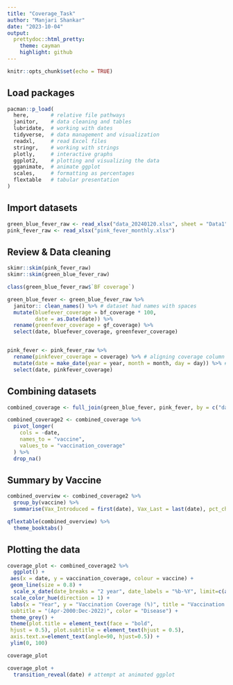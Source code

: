 ```yaml
---
title: "Coverage_Task"
author: "Manjari Shankar"
date: "2023-10-04"
output: 
  prettydoc::html_pretty:
    theme: cayman
    highlight: github
---
```


```r
knitr::opts_chunk$set(echo = TRUE)
```

## Load packages

```r
pacman::p_load(
  here,       # relative file pathways  
  janitor,    # data cleaning and tables
  lubridate,  # working with dates
  tidyverse,  # data management and visualization
  readxl,     # read Excel files
  stringr,    # working with strings
  plotly,     # interactive graphs
  ggplot2,    # plotting and visualizing the data  
  gganimate,  # animate ggplot
  scales,     # formatting as percentages
  flextable   # tabular presentation
)
```

## Import datasets

```r
green_blue_fever_raw <- read_xlsx("data_20240120.xlsx", sheet = "Data1", skip = 2)
pink_fever_raw <- read_xlsx("pink_fever_monthly.xlsx")
```

## Review & Data cleaning

```r
skimr::skim(pink_fever_raw)
skimr::skim(green_blue_fever_raw)

class(green_blue_fever_raw$`BF coverage`)

green_blue_fever <- green_blue_fever_raw %>% 
  janitor:: clean_names() %>% # dataset had names with spaces
  mutate(bluefever_coverage = bf_coverage * 100, 
         date = as.Date(date)) %>%
  rename(greenfever_coverage = gf_coverage) %>%
  select(date, bluefever_coverage, greenfever_coverage)


pink_fever <- pink_fever_raw %>%
  rename(pinkfever_coverage = coverage) %>% # aligning coverage column naming with other dataset
  mutate(date = make_date(year = year, month = month, day = day)) %>% # adding in date column to align datasets
  select(date, pinkfever_coverage)

```

## Combining datasets

```r
combined_coverage <- full_join(green_blue_fever, pink_fever, by = c("date" = "date"))

combined_coverage2 <- combined_coverage %>%
  pivot_longer(
    cols = -date,
    names_to = "vaccine",
    values_to = "vaccination_coverage"
  ) %>%
  drop_na()
```

## Summary by Vaccine
```r
combined_overview <- combined_coverage2 %>%
  group_by(vaccine) %>%
  summarise(Vax_Introduced = first(date), Vax_Last = last(date), pct_change = percent((last(vaccination_coverage)- first(vaccination_coverage))/first(vaccination_coverage)))

qflextable(combined_overview) %>% 
  theme_booktabs()
```

## Plotting the data

```r

coverage_plot <- combined_coverage2 %>%
  ggplot() +
 aes(x = date, y = vaccination_coverage, colour = vaccine) +
 geom_line(size = 0.8) +
  scale_x_date(date_breaks = "2 year", date_labels = "%b-%Y", limit=c(as.Date("2000-04-01"),as.Date("2022-12-09"))) +
 scale_color_hue(direction = 1) +
 labs(x = "Year", y = "Vaccination Coverage (%)", title = "Vaccination Coverage by Disease", 
 subtitle = "(Apr-2000:Dec-2022)", color = "Disease") +
 theme_grey() +
 theme(plot.title = element_text(face = "bold", 
 hjust = 0.5), plot.subtitle = element_text(hjust = 0.5),
 axis.text.x=element_text(angle=90, hjust=0.5)) +
 ylim(0, 100)

coverage_plot
```

```r
coverage_plot +
  transition_reveal(date) # attempt at animated ggplot
```
